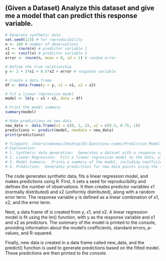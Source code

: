 ## (Given a Dataset) Analyze this dataset and give me a model that can predict this response variable.

```r
# Generate synthetic data
set.seed(123) # for reproducibility
n <- 100 # number of observations
x1 <- rnorm(n) # predictor variable 1
x2 <- runif(n) # predictor variable 2
error <- rnorm(n, mean = 0, sd = 1) # random error

# Define the true relationship
y <- 2 + 3*x1 + 0.5*x2 + error # response variable

# Create a data frame
df <- data.frame(y = y, x1 = x1, x2 = x2)

# Fit a linear regression model
model <- lm(y ~ x1 + x2, data = df)

# Print the model summary
summary(model)

# Make predictions on new data
new_data <- data.frame(x1 = c(0, 1, 2), x2 = c(0.5, 0.75, 1))
predictions <- predict(model, newdata = new_data)
print(predictions)

# filepath: /Users/namomac/Desktop/DS-Questions-codes/Predictive Modelling/q1.qmd
# Explanation:
# 1. Synthetic data generation:  Generates a dataset with a response variable 'y' that depends on two predictor variables 'x1' and 'x2', plus some random noise.
# 2. Linear Regression:  Fits a linear regression model to the data, with 'y' as the response and 'x1' and 'x2' as predictors.
# 3. Model Summary:  Prints a summary of the model, including coefficients, p-values, and R-squared.
# 4. Prediction:  Generates predictions for new data points using the fitted model.
```


The code generates synthetic data, fits a linear regression model, and makes predictions using R. First, it sets a seed for reproducibility and defines the number of observations. It then creates predictor variables x1 (normally distributed) and x2 (uniformly distributed), along with a random error term. The response variable y is defined as a linear combination of x1, x2, and the error term.

Next, a data frame df is created from y, x1, and x2. A linear regression model is fit using the lm() function, with y as the response variable and x1 and x2 as predictors. The summary of the model is printed to the console, providing information about the model's coefficients, standard errors, p-values, and R-squared.

Finally, new data is created in a data frame called new_data, and the predict() function is used to generate predictions based on the fitted model. These predictions are then printed to the console.